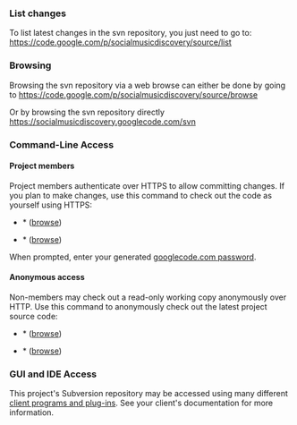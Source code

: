 ===List changes===
To list latest changes in the svn repository, you just need to go to:
https://code.google.com/p/socialmusicdiscovery/source/list

===Browsing===
Browsing the svn repository via a web browse can either be done by going to
https://code.google.com/p/socialmusicdiscovery/source/browse

Or by browsing the svn repository directly
https://socialmusicdiscovery.googlecode.com/svn

===Command-Line Access===
====Project members====
Project members authenticate over HTTPS to allow committing changes.
If you plan to make changes, use this command to check out the code as yourself using HTTPS:

*{{{Plugin}}}* ([https://code.google.com/p/socialmusicdiscovery/source/browse/plugin/trunk browse])
 {{{svn checkout https://socialmusicdiscovery.googlecode.com/svn/localserver/trunk localserver --username yourgooglecodeid}}}

*{{{Local Server}}}* ([https://code.google.com/p/socialmusicdiscovery/source/browse/localserver/trunk browse])
 {{{svn checkout https://socialmusicdiscovery.googlecode.com/svn/localserver/trunk localserver --username yourgooglecodeid}}}

When prompted, enter your generated [http://code.google.com/hosting/settings googlecode.com password].

====Anonymous access====
Non-members may check out a read-only working copy anonymously over HTTP.
Use this command to anonymously check out the latest project source code:

*{{{Plugin}}}* ([http://code.google.com/p/socialmusicdiscovery/source/browse/plugin/trunk browse])
 {{{svn checkout http://socialmusicdiscovery.googlecode.com/svn/localserver/trunk localserver}}}

*{{{Local Server}}}* ([http://code.google.com/p/socialmusicdiscovery/source/browse/localserver/trunk browse])
 {{{svn checkout http://socialmusicdiscovery.googlecode.com/svn/localserver/trunk localserver}}}


===GUI and IDE Access===

This project's Subversion repository may be accessed using many different [http://subversion.tigris.org/links.html#clients client programs and plug-ins]. See your client's documentation for more information.